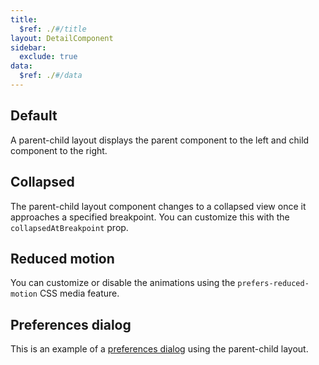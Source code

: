 ```yaml
---
title:
  $ref: ./#/title
layout: DetailComponent
sidebar:
  exclude: true
data:
  $ref: ./#/data
---
```


<LivePreviewControls>

<LivePreview componentName="parent-child-layout" exampleName="Default">

## Default

A parent-child layout displays the parent component to the left and child component to the right.

</LivePreview>

<LivePreview componentName="parent-child-layout" exampleName="Collapsed">

## Collapsed

The parent-child layout component changes to a collapsed view once it approaches a specified breakpoint. You can customize this with the `collapsedAtBreakpoint` prop.

</LivePreview>

<LivePreview componentName="parent-child-layout" exampleName="ReducedMotion">

## Reduced motion

You can customize or disable the animations using the `prefers-reduced-motion` CSS media feature.

</LivePreview>

<LivePreview componentName="parent-child-layout" exampleName="PreferencesLayout">

## Preferences dialog

This is an example of a [preferences dialog](../patterns/preferences-dialog) using the parent-child layout.

</LivePreview>

</LivePreviewControls>
